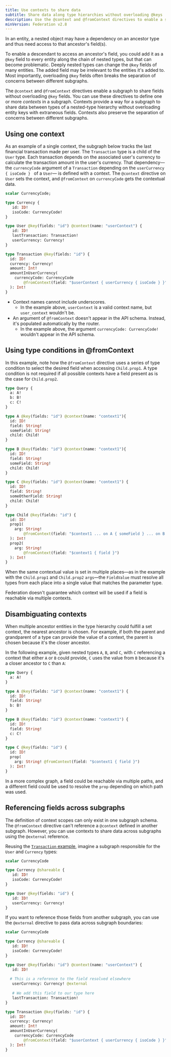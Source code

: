 ```yaml
---
title: Use contexts to share data
subtitle: Share data along type hierarchies without overloading @keys
description: Use the @context and @fromContext directives to enable a subgraph to share fields. These directives define contexts that enable data sharing along type hierarchies.
minVersion: Federation v2.8
---
```


In an entity, a nested object may have a dependency on an ancestor type and thus need access to that ancestor's field(s).

To enable a descendant to access an ancestor's field, you could add it as a `@key` field to every entity along the chain of nested types, but that can become problematic. Deeply nested types can change the `@key` fields of many entities. The added field may be irrelevant to the entities it's added to. Most importantly, overloading `@key` fields often breaks the separation of concerns between different subgraphs.

The `@context` and `@fromContext` directives enable a subgraph to share fields without overloading `@key` fields. You can use these directives to define one or more _contexts_ in a subgraph. Contexts provide a way for a subgraph to share data between types of a nested-type hierarchy without overloading entity keys with extraneous fields. Contexts also preserve the separation of concerns between different subgraphs.

## Using one context

As an example of a single context, the subgraph below tracks the last financial transaction made per user. The `Transaction` type is a child of the `User` type. Each transaction depends on the associated user's currency to calculate the transaction amount in the user's currency. That dependency—the `currencyCode` argument of a `Transaction` depending on the `userCurrency { isoCode } ` of a `User`— is defined with a context. The `@context` directive on `User` sets the context, and `@fromContext` on `currencyCode` gets the contextual data.  

```graphql title="Example: using @context and @fromContext"
scalar CurrencyCode;

type Currency {
   id: ID!
   isoCode: CurrencyCode!
}

type User @key(fields: "id") @context(name: "userContext") {
   id: ID!
   lastTransaction: Transaction!
   userCurrency: Currency!
}

type Transaction @key(fields: "id") {
  id: ID!
  currency: Currency!
  amount: Int!
  amountInUserCurrency(
    currencyCode: CurrencyCode
        @fromContext(field: "$userContext { userCurrency { isoCode } }")
  ): Int!
}
```

<Note>

- Context names cannot include underscores.
  - In the example above, `userContext` is a valid context name, but `user_context` wouldn't be.
- An argument of `@fromContext` doesn't appear in the API schema. Instead, it's populated automatically by the router.
  - In the example above, the argument `currencyCode: CurrencyCode!` wouldn't appear in the API schema.

</Note>

## Using type conditions in @fromContext 

In this example, note how the `@fromContext` directive uses a series of type condition to select the desired field when accessing `Child.prop1`. A type condition is not required if all possible contexts have a field present as is the case for `Child.prop2`.

```graphql title="Example: using multiple contexts"
type Query {
  a: A!
  b: B!
  c: C!
}

type A @key(fields: "id") @context(name: "context1"){
  id: ID!
  field: String!
  someField: String!
  child: Child!
} 

type B @key(fields: "id") @context(name: "context1"){
  id: ID!
  field: String!
  someField: String!
  child: Child!
} 

type C @key(fields: "id") @context(name: "context1") {
  id: ID!
  field: String!
  someOtherField: String!
  child: Child!
} 

type Child @key(fields: "id") {
  id: ID!
  prop1(
    arg: String! 
        @fromContext(field: "$context1 ... on A { someField } ... on B { someField } ... on C { someOtherField }")
  ): Int!
  prop2(
    arg: String! 
        @fromContext(field: "$context1 { field }")
  ): Int!
}
```

When the same contextual value is set in multiple places—as in the example with the `Child.prop1` and `Child.prop2` `args`—the `FieldValue` must resolve all types from each place into a single value that matches the parameter type.

<Note>

Federation doesn't guarantee which context will be used if a field is reachable via multiple contexts.

</Note>

## Disambiguating contexts

When multiple ancestor entities in the type hierarchy could fulfill a set context, the nearest ancestor is chosen. For example, if both the parent and grandparent of a type can provide the value of a context, the parent is chosen because it's the closer ancestor.

In the following example, given nested types `A`, `B`, and `C`, with `C` referencing a context that either `A` or `B` could provide, `C` uses the value from `B` because it's a closer ancestor to `C` than `A`:

```graphql
type Query { 
  a: A!
}

type A @key(fields: "id") @context(name: "context1") {
  id: ID!
  field: String!
  b: B!
} 

type B @key(fields: "id") @context(name: "context1") {
  id: ID!
  field: String!
  c: C!
} 

type C @key(fields: "id") {
  id: ID!
  prop(
    arg: String! @fromContext(field: "$context1 { field }")
  ): Int!
} 
```

In a more complex graph, a field could be reachable via multiple paths, and a different field could be used to resolve the `prop` depending on which path was used.

## Referencing fields across subgraphs

The definition of context scopes can only exist in one subgraph schema. The `@fromContext` directive can't reference a `@context` defined in another subgraph. However, you can use contexts to share data across subgraphs using the `@external` reference.

Reusing the [`Transaction` example](#using-one-context), imagine a subgraph responsible for the `User` and `Currency` types:

```graphql
scalar CurrencyCode

type Currency @shareable {
   id: ID!
   isoCode: CurrencyCode!
}

type User @key(fields: "id") {
   id: ID!
   userCurrency: Currency!
}
```

If you want to reference those fields from another subgraph, you can use the `@external` directive to pass data across subgraph boundaries:

```graphql
scalar CurrencyCode

type Currency @shareable {
   id: ID!
   isoCode: CurrencyCode!
}

type User @key(fields: "id") @context(name: "userContext") {
   id: ID!
   
  # This is a reference to the field resolved elsewhere
   userCurrency: Currency! @external
   
   # We add this field to our type here
   lastTransaction: Transaction! 
}

type Transaction @key(fields: "id") {
  id: ID!
  currency: Currency!
  amount: Int!
  amountInUserCurrency(
    currencyCode: CurrencyCode 
        @fromContext(field: "$userContext { userCurrency { isoCode } }")
  ): Int!
}
``` 

